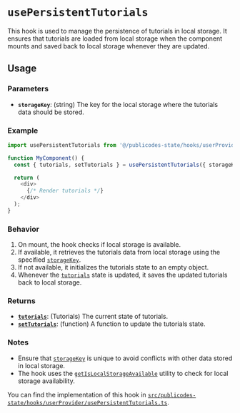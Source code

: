 # `usePersistentTutorials`

This hook is used to manage the persistence of tutorials in local storage. It ensures that tutorials are loaded from local storage when the component mounts and saved back to local storage whenever they are updated.

## Usage

### Parameters

- **`storageKey`**: (string) The key for the local storage where the tutorials data should be stored.

### Example

```typescript
import usePersistentTutorials from '@/publicodes-state/hooks/userProvider/usePersistentTutorials';

function MyComponent() {
  const { tutorials, setTutorials } = usePersistentTutorials({ storageKey: 'tutorials-key' });

  return (
    <div>
      {/* Render tutorials */}
    </div>
  );
}
```

### Behavior

1. On mount, the hook checks if local storage is available.
2. If available, it retrieves the tutorials data from local storage using the specified [`storageKey`](command:_github.copilot.openSymbolFromReferences?%5B%22storageKey%22%2C%5B%7B%22uri%22%3A%7B%22%24mid%22%3A1%2C%22fsPath%22%3A%22%2FUsers%2Fbenjaminarias%2FDocuments%2FGitHub%2Fnosgestesclimat-site-nextjs%2Fdocumentation%2Fdocs%2Fpublicodes-state%2Fhooks%2FuserProvider%2FuseOldLocalStorage.mdx%22%2C%22external%22%3A%22file%3A%2F%2F%2FUsers%2Fbenjaminarias%2FDocuments%2FGitHub%2Fnosgestesclimat-site-nextjs%2Fdocumentation%2Fdocs%2Fpublicodes-state%2Fhooks%2FuserProvider%2FuseOldLocalStorage.mdx%22%2C%22path%22%3A%22%2FUsers%2Fbenjaminarias%2FDocuments%2FGitHub%2Fnosgestesclimat-site-nextjs%2Fdocumentation%2Fdocs%2Fpublicodes-state%2Fhooks%2FuserProvider%2FuseOldLocalStorage.mdx%22%2C%22scheme%22%3A%22file%22%7D%2C%22pos%22%3A%7B%22line%22%3A10%2C%22character%22%3A5%7D%7D%2C%7B%22uri%22%3A%7B%22%24mid%22%3A1%2C%22fsPath%22%3A%22%2FUsers%2Fbenjaminarias%2FDocuments%2FGitHub%2Fnosgestesclimat-site-nextjs%2Fsrc%2Fpublicodes-state%2Fhooks%2FuserProvider%2FusePersistentSimulations.ts%22%2C%22external%22%3A%22file%3A%2F%2F%2FUsers%2Fbenjaminarias%2FDocuments%2FGitHub%2Fnosgestesclimat-site-nextjs%2Fsrc%2Fpublicodes-state%2Fhooks%2FuserProvider%2FusePersistentSimulations.ts%22%2C%22path%22%3A%22%2FUsers%2Fbenjaminarias%2FDocuments%2FGitHub%2Fnosgestesclimat-site-nextjs%2Fsrc%2Fpublicodes-state%2Fhooks%2FuserProvider%2FusePersistentSimulations.ts%22%2C%22scheme%22%3A%22file%22%7D%2C%22pos%22%3A%7B%22line%22%3A9%2C%22character%22%3A2%7D%7D%2C%7B%22uri%22%3A%7B%22%24mid%22%3A1%2C%22fsPath%22%3A%22%2FUsers%2Fbenjaminarias%2FDocuments%2FGitHub%2Fnosgestesclimat-site-nextjs%2Fsrc%2Fpublicodes-state%2Fhooks%2FuserProvider%2FusePersistentTutorials.ts%22%2C%22external%22%3A%22file%3A%2F%2F%2FUsers%2Fbenjaminarias%2FDocuments%2FGitHub%2Fnosgestesclimat-site-nextjs%2Fsrc%2Fpublicodes-state%2Fhooks%2FuserProvider%2FusePersistentTutorials.ts%22%2C%22path%22%3A%22%2FUsers%2Fbenjaminarias%2FDocuments%2FGitHub%2Fnosgestesclimat-site-nextjs%2Fsrc%2Fpublicodes-state%2Fhooks%2FuserProvider%2FusePersistentTutorials.ts%22%2C%22scheme%22%3A%22file%22%7D%2C%22pos%22%3A%7B%22line%22%3A7%2C%22character%22%3A2%7D%7D%2C%7B%22uri%22%3A%7B%22%24mid%22%3A1%2C%22fsPath%22%3A%22%2FUsers%2Fbenjaminarias%2FDocuments%2FGitHub%2Fnosgestesclimat-site-nextjs%2Fsrc%2Fpublicodes-state%2Fhooks%2FuserProvider%2FusePersistentUser.ts%22%2C%22external%22%3A%22file%3A%2F%2F%2FUsers%2Fbenjaminarias%2FDocuments%2FGitHub%2Fnosgestesclimat-site-nextjs%2Fsrc%2Fpublicodes-state%2Fhooks%2FuserProvider%2FusePersistentUser.ts%22%2C%22path%22%3A%22%2FUsers%2Fbenjaminarias%2FDocuments%2FGitHub%2Fnosgestesclimat-site-nextjs%2Fsrc%2Fpublicodes-state%2Fhooks%2FuserProvider%2FusePersistentUser.ts%22%2C%22scheme%22%3A%22file%22%7D%2C%22pos%22%3A%7B%22line%22%3A8%2C%22character%22%3A2%7D%7D%2C%7B%22uri%22%3A%7B%22%24mid%22%3A1%2C%22fsPath%22%3A%22%2FUsers%2Fbenjaminarias%2FDocuments%2FGitHub%2Fnosgestesclimat-site-nextjs%2Fsrc%2Fpublicodes-state%2Fproviders%2FuserProvider%2Findex.tsx%22%2C%22external%22%3A%22file%3A%2F%2F%2FUsers%2Fbenjaminarias%2FDocuments%2FGitHub%2Fnosgestesclimat-site-nextjs%2Fsrc%2Fpublicodes-state%2Fproviders%2FuserProvider%2Findex.tsx%22%2C%22path%22%3A%22%2FUsers%2Fbenjaminarias%2FDocuments%2FGitHub%2Fnosgestesclimat-site-nextjs%2Fsrc%2Fpublicodes-state%2Fproviders%2FuserProvider%2Findex.tsx%22%2C%22scheme%22%3A%22file%22%7D%2C%22pos%22%3A%7B%22line%22%3A28%2C%22character%22%3A2%7D%7D%5D%5D "Go to definition").
3. If not available, it initializes the tutorials state to an empty object.
4. Whenever the [`tutorials`](command:_github.copilot.openSymbolFromReferences?%5B%22tutorials%22%2C%5B%7B%22uri%22%3A%7B%22%24mid%22%3A1%2C%22fsPath%22%3A%22%2FUsers%2Fbenjaminarias%2FDocuments%2FGitHub%2Fnosgestesclimat-site-nextjs%2Fsrc%2Fpublicodes-state%2Fhooks%2FuserProvider%2FusePersistentTutorials.ts%22%2C%22external%22%3A%22file%3A%2F%2F%2FUsers%2Fbenjaminarias%2FDocuments%2FGitHub%2Fnosgestesclimat-site-nextjs%2Fsrc%2Fpublicodes-state%2Fhooks%2FuserProvider%2FusePersistentTutorials.ts%22%2C%22path%22%3A%22%2FUsers%2Fbenjaminarias%2FDocuments%2FGitHub%2Fnosgestesclimat-site-nextjs%2Fsrc%2Fpublicodes-state%2Fhooks%2FuserProvider%2FusePersistentTutorials.ts%22%2C%22scheme%22%3A%22file%22%7D%2C%22pos%22%3A%7B%22line%22%3A12%2C%22character%22%3A9%7D%7D%2C%7B%22uri%22%3A%7B%22%24mid%22%3A1%2C%22fsPath%22%3A%22%2FUsers%2Fbenjaminarias%2FDocuments%2FGitHub%2Fnosgestesclimat-site-nextjs%2Fsrc%2Fpublicodes-state%2Fproviders%2FuserProvider%2Findex.tsx%22%2C%22external%22%3A%22file%3A%2F%2F%2FUsers%2Fbenjaminarias%2FDocuments%2FGitHub%2Fnosgestesclimat-site-nextjs%2Fsrc%2Fpublicodes-state%2Fproviders%2FuserProvider%2Findex.tsx%22%2C%22path%22%3A%22%2FUsers%2Fbenjaminarias%2FDocuments%2FGitHub%2Fnosgestesclimat-site-nextjs%2Fsrc%2Fpublicodes-state%2Fproviders%2FuserProvider%2Findex.tsx%22%2C%22scheme%22%3A%22file%22%7D%2C%22pos%22%3A%7B%22line%22%3A36%2C%22character%22%3A10%7D%7D%5D%5D "Go to definition") state is updated, it saves the updated tutorials back to local storage.

### Returns

- **[`tutorials`](command:_github.copilot.openSymbolFromReferences?%5B%22tutorials%22%2C%5B%7B%22uri%22%3A%7B%22%24mid%22%3A1%2C%22fsPath%22%3A%22%2FUsers%2Fbenjaminarias%2FDocuments%2FGitHub%2Fnosgestesclimat-site-nextjs%2Fsrc%2Fpublicodes-state%2Fhooks%2FuserProvider%2FusePersistentTutorials.ts%22%2C%22external%22%3A%22file%3A%2F%2F%2FUsers%2Fbenjaminarias%2FDocuments%2FGitHub%2Fnosgestesclimat-site-nextjs%2Fsrc%2Fpublicodes-state%2Fhooks%2FuserProvider%2FusePersistentTutorials.ts%22%2C%22path%22%3A%22%2FUsers%2Fbenjaminarias%2FDocuments%2FGitHub%2Fnosgestesclimat-site-nextjs%2Fsrc%2Fpublicodes-state%2Fhooks%2FuserProvider%2FusePersistentTutorials.ts%22%2C%22scheme%22%3A%22file%22%7D%2C%22pos%22%3A%7B%22line%22%3A12%2C%22character%22%3A9%7D%7D%2C%7B%22uri%22%3A%7B%22%24mid%22%3A1%2C%22fsPath%22%3A%22%2FUsers%2Fbenjaminarias%2FDocuments%2FGitHub%2Fnosgestesclimat-site-nextjs%2Fsrc%2Fpublicodes-state%2Fproviders%2FuserProvider%2Findex.tsx%22%2C%22external%22%3A%22file%3A%2F%2F%2FUsers%2Fbenjaminarias%2FDocuments%2FGitHub%2Fnosgestesclimat-site-nextjs%2Fsrc%2Fpublicodes-state%2Fproviders%2FuserProvider%2Findex.tsx%22%2C%22path%22%3A%22%2FUsers%2Fbenjaminarias%2FDocuments%2FGitHub%2Fnosgestesclimat-site-nextjs%2Fsrc%2Fpublicodes-state%2Fproviders%2FuserProvider%2Findex.tsx%22%2C%22scheme%22%3A%22file%22%7D%2C%22pos%22%3A%7B%22line%22%3A36%2C%22character%22%3A10%7D%7D%5D%5D "Go to definition")**: (Tutorials) The current state of tutorials.
- **[`setTutorials`](command:_github.copilot.openSymbolFromReferences?%5B%22setTutorials%22%2C%5B%7B%22uri%22%3A%7B%22%24mid%22%3A1%2C%22fsPath%22%3A%22%2FUsers%2Fbenjaminarias%2FDocuments%2FGitHub%2Fnosgestesclimat-site-nextjs%2Fsrc%2Fpublicodes-state%2Fhooks%2FuserProvider%2FusePersistentTutorials.ts%22%2C%22external%22%3A%22file%3A%2F%2F%2FUsers%2Fbenjaminarias%2FDocuments%2FGitHub%2Fnosgestesclimat-site-nextjs%2Fsrc%2Fpublicodes-state%2Fhooks%2FuserProvider%2FusePersistentTutorials.ts%22%2C%22path%22%3A%22%2FUsers%2Fbenjaminarias%2FDocuments%2FGitHub%2Fnosgestesclimat-site-nextjs%2Fsrc%2Fpublicodes-state%2Fhooks%2FuserProvider%2FusePersistentTutorials.ts%22%2C%22scheme%22%3A%22file%22%7D%2C%22pos%22%3A%7B%22line%22%3A12%2C%22character%22%3A20%7D%7D%2C%7B%22uri%22%3A%7B%22%24mid%22%3A1%2C%22fsPath%22%3A%22%2FUsers%2Fbenjaminarias%2FDocuments%2FGitHub%2Fnosgestesclimat-site-nextjs%2Fsrc%2Fpublicodes-state%2Fproviders%2FuserProvider%2Findex.tsx%22%2C%22external%22%3A%22file%3A%2F%2F%2FUsers%2Fbenjaminarias%2FDocuments%2FGitHub%2Fnosgestesclimat-site-nextjs%2Fsrc%2Fpublicodes-state%2Fproviders%2FuserProvider%2Findex.tsx%22%2C%22path%22%3A%22%2FUsers%2Fbenjaminarias%2FDocuments%2FGitHub%2Fnosgestesclimat-site-nextjs%2Fsrc%2Fpublicodes-state%2Fproviders%2FuserProvider%2Findex.tsx%22%2C%22scheme%22%3A%22file%22%7D%2C%22pos%22%3A%7B%22line%22%3A36%2C%22character%22%3A21%7D%7D%5D%5D "Go to definition")**: (function) A function to update the tutorials state.

### Notes

- Ensure that [`storageKey`](command:_github.copilot.openSymbolFromReferences?%5B%22storageKey%22%2C%5B%7B%22uri%22%3A%7B%22%24mid%22%3A1%2C%22fsPath%22%3A%22%2FUsers%2Fbenjaminarias%2FDocuments%2FGitHub%2Fnosgestesclimat-site-nextjs%2Fdocumentation%2Fdocs%2Fpublicodes-state%2Fhooks%2FuserProvider%2FuseOldLocalStorage.mdx%22%2C%22external%22%3A%22file%3A%2F%2F%2FUsers%2Fbenjaminarias%2FDocuments%2FGitHub%2Fnosgestesclimat-site-nextjs%2Fdocumentation%2Fdocs%2Fpublicodes-state%2Fhooks%2FuserProvider%2FuseOldLocalStorage.mdx%22%2C%22path%22%3A%22%2FUsers%2Fbenjaminarias%2FDocuments%2FGitHub%2Fnosgestesclimat-site-nextjs%2Fdocumentation%2Fdocs%2Fpublicodes-state%2Fhooks%2FuserProvider%2FuseOldLocalStorage.mdx%22%2C%22scheme%22%3A%22file%22%7D%2C%22pos%22%3A%7B%22line%22%3A10%2C%22character%22%3A5%7D%7D%2C%7B%22uri%22%3A%7B%22%24mid%22%3A1%2C%22fsPath%22%3A%22%2FUsers%2Fbenjaminarias%2FDocuments%2FGitHub%2Fnosgestesclimat-site-nextjs%2Fsrc%2Fpublicodes-state%2Fhooks%2FuserProvider%2FusePersistentSimulations.ts%22%2C%22external%22%3A%22file%3A%2F%2F%2FUsers%2Fbenjaminarias%2FDocuments%2FGitHub%2Fnosgestesclimat-site-nextjs%2Fsrc%2Fpublicodes-state%2Fhooks%2FuserProvider%2FusePersistentSimulations.ts%22%2C%22path%22%3A%22%2FUsers%2Fbenjaminarias%2FDocuments%2FGitHub%2Fnosgestesclimat-site-nextjs%2Fsrc%2Fpublicodes-state%2Fhooks%2FuserProvider%2FusePersistentSimulations.ts%22%2C%22scheme%22%3A%22file%22%7D%2C%22pos%22%3A%7B%22line%22%3A9%2C%22character%22%3A2%7D%7D%2C%7B%22uri%22%3A%7B%22%24mid%22%3A1%2C%22fsPath%22%3A%22%2FUsers%2Fbenjaminarias%2FDocuments%2FGitHub%2Fnosgestesclimat-site-nextjs%2Fsrc%2Fpublicodes-state%2Fhooks%2FuserProvider%2FusePersistentTutorials.ts%22%2C%22external%22%3A%22file%3A%2F%2F%2FUsers%2Fbenjaminarias%2FDocuments%2FGitHub%2Fnosgestesclimat-site-nextjs%2Fsrc%2Fpublicodes-state%2Fhooks%2FuserProvider%2FusePersistentTutorials.ts%22%2C%22path%22%3A%22%2FUsers%2Fbenjaminarias%2FDocuments%2FGitHub%2Fnosgestesclimat-site-nextjs%2Fsrc%2Fpublicodes-state%2Fhooks%2FuserProvider%2FusePersistentTutorials.ts%22%2C%22scheme%22%3A%22file%22%7D%2C%22pos%22%3A%7B%22line%22%3A7%2C%22character%22%3A2%7D%7D%2C%7B%22uri%22%3A%7B%22%24mid%22%3A1%2C%22fsPath%22%3A%22%2FUsers%2Fbenjaminarias%2FDocuments%2FGitHub%2Fnosgestesclimat-site-nextjs%2Fsrc%2Fpublicodes-state%2Fhooks%2FuserProvider%2FusePersistentUser.ts%22%2C%22external%22%3A%22file%3A%2F%2F%2FUsers%2Fbenjaminarias%2FDocuments%2FGitHub%2Fnosgestesclimat-site-nextjs%2Fsrc%2Fpublicodes-state%2Fhooks%2FuserProvider%2FusePersistentUser.ts%22%2C%22path%22%3A%22%2FUsers%2Fbenjaminarias%2FDocuments%2FGitHub%2Fnosgestesclimat-site-nextjs%2Fsrc%2Fpublicodes-state%2Fhooks%2FuserProvider%2FusePersistentUser.ts%22%2C%22scheme%22%3A%22file%22%7D%2C%22pos%22%3A%7B%22line%22%3A8%2C%22character%22%3A2%7D%7D%2C%7B%22uri%22%3A%7B%22%24mid%22%3A1%2C%22fsPath%22%3A%22%2FUsers%2Fbenjaminarias%2FDocuments%2FGitHub%2Fnosgestesclimat-site-nextjs%2Fsrc%2Fpublicodes-state%2Fproviders%2FuserProvider%2Findex.tsx%22%2C%22external%22%3A%22file%3A%2F%2F%2FUsers%2Fbenjaminarias%2FDocuments%2FGitHub%2Fnosgestesclimat-site-nextjs%2Fsrc%2Fpublicodes-state%2Fproviders%2FuserProvider%2Findex.tsx%22%2C%22path%22%3A%22%2FUsers%2Fbenjaminarias%2FDocuments%2FGitHub%2Fnosgestesclimat-site-nextjs%2Fsrc%2Fpublicodes-state%2Fproviders%2FuserProvider%2Findex.tsx%22%2C%22scheme%22%3A%22file%22%7D%2C%22pos%22%3A%7B%22line%22%3A28%2C%22character%22%3A2%7D%7D%5D%5D "Go to definition") is unique to avoid conflicts with other data stored in local storage.
- The hook uses the [`getIsLocalStorageAvailable`](command:_github.copilot.openSymbolFromReferences?%5B%22getIsLocalStorageAvailable%22%2C%5B%7B%22uri%22%3A%7B%22%24mid%22%3A1%2C%22fsPath%22%3A%22%2FUsers%2Fbenjaminarias%2FDocuments%2FGitHub%2Fnosgestesclimat-site-nextjs%2Fsrc%2Fpublicodes-state%2Fhooks%2FuserProvider%2FusePersistentSimulations.ts%22%2C%22external%22%3A%22file%3A%2F%2F%2FUsers%2Fbenjaminarias%2FDocuments%2FGitHub%2Fnosgestesclimat-site-nextjs%2Fsrc%2Fpublicodes-state%2Fhooks%2FuserProvider%2FusePersistentSimulations.ts%22%2C%22path%22%3A%22%2FUsers%2Fbenjaminarias%2FDocuments%2FGitHub%2Fnosgestesclimat-site-nextjs%2Fsrc%2Fpublicodes-state%2Fhooks%2FuserProvider%2FusePersistentSimulations.ts%22%2C%22scheme%22%3A%22file%22%7D%2C%22pos%22%3A%7B%22line%22%3A1%2C%22character%22%3A9%7D%7D%2C%7B%22uri%22%3A%7B%22%24mid%22%3A1%2C%22fsPath%22%3A%22%2FUsers%2Fbenjaminarias%2FDocuments%2FGitHub%2Fnosgestesclimat-site-nextjs%2Fsrc%2Fpublicodes-state%2Fhooks%2FuserProvider%2FusePersistentTutorials.ts%22%2C%22external%22%3A%22file%3A%2F%2F%2FUsers%2Fbenjaminarias%2FDocuments%2FGitHub%2Fnosgestesclimat-site-nextjs%2Fsrc%2Fpublicodes-state%2Fhooks%2FuserProvider%2FusePersistentTutorials.ts%22%2C%22path%22%3A%22%2FUsers%2Fbenjaminarias%2FDocuments%2FGitHub%2Fnosgestesclimat-site-nextjs%2Fsrc%2Fpublicodes-state%2Fhooks%2FuserProvider%2FusePersistentTutorials.ts%22%2C%22scheme%22%3A%22file%22%7D%2C%22pos%22%3A%7B%22line%22%3A0%2C%22character%22%3A9%7D%7D%2C%7B%22uri%22%3A%7B%22%24mid%22%3A1%2C%22fsPath%22%3A%22%2FUsers%2Fbenjaminarias%2FDocuments%2FGitHub%2Fnosgestesclimat-site-nextjs%2Fsrc%2Fpublicodes-state%2Fhooks%2FuserProvider%2FusePersistentUser.ts%22%2C%22external%22%3A%22file%3A%2F%2F%2FUsers%2Fbenjaminarias%2FDocuments%2FGitHub%2Fnosgestesclimat-site-nextjs%2Fsrc%2Fpublicodes-state%2Fhooks%2FuserProvider%2FusePersistentUser.ts%22%2C%22path%22%3A%22%2FUsers%2Fbenjaminarias%2FDocuments%2FGitHub%2Fnosgestesclimat-site-nextjs%2Fsrc%2Fpublicodes-state%2Fhooks%2FuserProvider%2FusePersistentUser.ts%22%2C%22scheme%22%3A%22file%22%7D%2C%22pos%22%3A%7B%22line%22%3A0%2C%22character%22%3A9%7D%7D%5D%5D "Go to definition") utility to check for local storage availability.

You can find the implementation of this hook in [`src/publicodes-state/hooks/userProvider/usePersistentTutorials.ts`](command:_github.copilot.openRelativePath?%5B%7B%22scheme%22%3A%22file%22%2C%22authority%22%3A%22%22%2C%22path%22%3A%22%2FUsers%2Fbenjaminarias%2FDocuments%2FGitHub%2Fnosgestesclimat-site-nextjs%2Fsrc%2Fpublicodes-state%2Fhooks%2FuserProvider%2FusePersistentTutorials.ts%22%2C%22query%22%3A%22%22%2C%22fragment%22%3A%22%22%7D%5D "/Users/benjaminarias/Documents/GitHub/nosgestesclimat-site-nextjs/src/publicodes-state/hooks/userProvider/usePersistentTutorials.ts").
